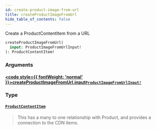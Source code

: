 ```yaml
---
id: create-product-image-from-url
title: createProductImageFromUrl
hide_table_of_contents: false
---
```








Create a ProductContentItem from a URL

```graphql
createProductImageFromUrl(
  input: ProductImageFromUrlInput!
): ProductContentItem!
```


### Arguments

#### [<code style={{ fontWeight: 'normal' }}>createProductImageFromUrl.<b>input</b></code>](#)<Bullet />[`ProductImageFromUrlInput!`](/demand/api/graphql-admin/reference/inputs/product-image-from-url-input) <Badge class="secondary" text="non-null"/> <Badge class="secondary" text="input"/>
> 
> 

### Type

#### [`ProductContentItem`](/demand/api/graphql-admin/reference/objects/product-content-item) <Badge class="secondary" text="object"/>
> This has a many to one relationship with Product, and provides a connection to the CDN items.
> 





